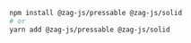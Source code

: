 ```bash
npm install @zag-js/pressable @zag-js/solid
# or
yarn add @zag-js/pressable @zag-js/solid
```
